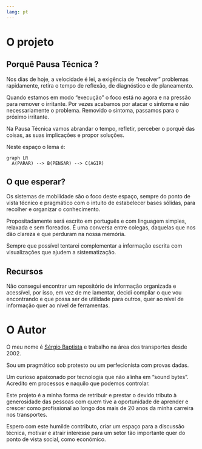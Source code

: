 ```yaml
---
lang: pt
---
```


# O projeto

## Porquê **Pausa Técnica** ?

Nos dias de hoje, a velocidade é lei, a exigência de "resolver" problemas rapidamente, retira o tempo de reflexão, de diagnóstico e de planeamento.

Quando estamos em modo "execução" o foco está no agora e na pressão para remover o irritante. Por vezes acabamos por atacar o sintoma e não necessariamente o problema. Removido o sintoma, passamos para o próximo irritante.

Na Pausa Técnica vamos abrandar o tempo, refletir, perceber o porquê das coisas, as suas implicações e propor soluções.

Neste espaço o lema é:

```mermaid
graph LR
  A(PARAR) --> B(PENSAR) --> C(AGIR)

```

## O que esperar?

Os sistemas de mobilidade são o foco deste espaço, sempre do ponto de vista técnico e pragmático com o intuito de estabelecer bases sólidas, para recolher e organizar o conhecimento.

Propositadamente será escrito em português e com linguagem simples, relaxada e sem floreados. É uma conversa entre colegas, daquelas que nos dão clareza e que perduram na nossa memória.

Sempre que possível tentarei complementar a informação escrita com visualizações que ajudem a sistematização.

## Recursos

Não consegui encontrar um repositório de informação organizada e acessível, por isso, em vez de me lamentar, decidi compilar o que vou encontrando e que possa ser de utilidade para outros, quer ao nível de informação quer ao nível de ferramentas.

# O Autor

O meu nome é [Sérgio Baptista](https://www.linkedin.com/in/sfbatista/) e trabalho na área dos transportes desde 2002.

Sou um pragmático sob protesto ou um perfecionista com provas dadas.

Um curioso apaixonado por tecnologia que não alinha em "sound bytes". Acredito em processos e naquilo que podemos controlar.

Este projeto é a minha forma de retribuir e prestar o devido tributo à generosidade das pessoas com quem tive a oportunidade de aprender e crescer como profissional ao longo dos mais de 20 anos da minha carreira nos transportes.

Espero com este humilde contributo, criar um espaço para a discussão técnica, motivar e atrair interesse para um setor tão importante quer do ponto de vista social, como económico.
